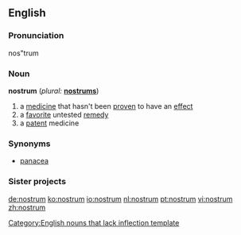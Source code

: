 ==English==

===Pronunciation===
nos"trum

===Noun===
'''nostrum'''  (''plural:'' '''[[nostrums]]''')
# a [[medicine]] that hasn't been [[proven]] to have an [[effect]]
# a [[favorite]] untested [[remedy]]
# a [[patent]] medicine

===Synonyms===
* [[panacea]]

===Sister projects===
{{projectlinks|pedia}}

[[Category:English nouns that lack inflection template]]

[[de:nostrum]]
[[ko:nostrum]]
[[io:nostrum]]
[[nl:nostrum]]
[[pt:nostrum]]
[[vi:nostrum]]
[[zh:nostrum]]